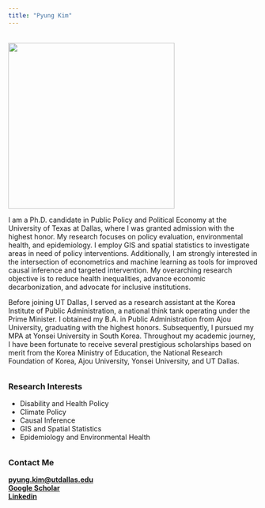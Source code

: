 ```yaml
---
title: "Pyung Kim"
---
```


###### 

![](profile.png){fig-align="center" width="336"}

I am a Ph.D. candidate in Public Policy and Political Economy at the University of Texas at Dallas, where I was granted admission with the highest honor. My research focuses on policy evaluation, environmental health, and epidemiology. I employ GIS and spatial statistics to investigate areas in need of policy interventions. Additionally, I am strongly interested in the intersection of econometrics and machine learning as tools for improved causal inference and targeted intervention. My overarching research objective is to reduce health inequalities, advance economic decarbonization, and advocate for inclusive institutions.

Before joining UT Dallas, I served as a research assistant at the Korea Institute of Public Administration, a national think tank operating under the Prime Minister. I obtained my B.A. in Public Administration from Ajou University, graduating with the highest honors. Subsequently, I pursued my MPA at Yonsei University in South Korea. Throughout my academic journey, I have been fortunate to receive several prestigious scholarships based on merit from the Korea Ministry of Education, the National Research Foundation of Korea, Ajou University, Yonsei University, and UT Dallas.

###### 

### Research Interests

-   Disability and Health Policy
-   Climate Policy
-   Causal Inference
-   GIS and Spatial Statistics
-   Epidemiology and Environmental Health

###### 

### Contact Me

[**pyung.kim\@utdallas.edu**](mailto:Pyung.Kim@UTDallas.edu)\
[**Google Scholar**](https://scholar.google.com/citations?user=qx0qK5MAAAAJ&hl=ko&authuser=1)\
[**Linkedin**](https://www.linkedin.com/in/pyung-kim-347197211/)
